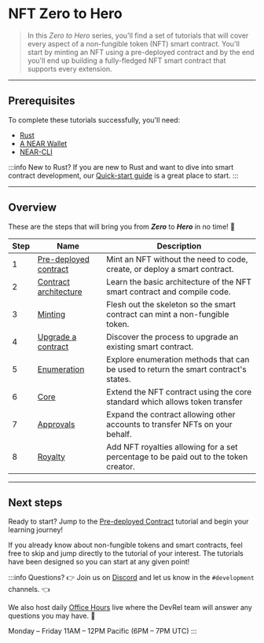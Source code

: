 # NFT Zero to Hero

> In this _Zero to Hero_ series, you'll find a set of tutorials that will cover every aspect of a non-fungible token (NFT) smart contract.
> You'll start by minting an NFT using a pre-deployed contract and by the end you'll end up building a fully-fledged NFT smart contract that supports every extension.

---

## Prerequisites

To complete these tutorials successfully, you'll need:

- [Rust](/docs/develop/contracts/rust/intro#installing-the-rust-toolchain)
- [A NEAR Wallet](#near-account)
- [NEAR-CLI](/docs/tools/near-cli#setup)

:::info New to Rust?
If you are new to Rust and want to dive into smart contract development, our [Quick-start guide](/docs/develop/contracts/rust/intro) is a great place to start.
:::

---

## Overview

These are the steps that will bring you from **_Zero_** to **_Hero_** in no time! 💪

| Step | Name                                                                         | Description                                                                          |
| ---- | ---------------------------------------------------------------------------- | ------------------------------------------------------------------------------------ |
| 1    | [Pre-deployed contract](/docs/tutorials/contracts/nfts/predeployed-contract) | Mint an NFT without the need to code, create, or deploy a smart contract.            |
| 2    | [Contract architecture](/docs/tutorials/contracts/nfts/skeleton)             | Learn the basic architecture of the NFT smart contract and compile code.             |
| 3    | [Minting](/docs/tutorials/contracts/nfts/minting)                            | Flesh out the skeleton so the smart contract can mint a non-fungible token.          |
| 4    | [Upgrade a contract](/docs/tutorials/contracts/nfts/upgrade-contract)        | Discover the process to upgrade an existing smart contract.                          |
| 5    | [Enumeration](/docs/tutorials/contracts/nfts/enumeration)                    | Explore enumeration methods that can be used to return the smart contract's states.  |
| 6    | [Core](/docs/tutorials/contracts/nfts/core)                                  | Extend the NFT contract using the core standard which allows token transfer          |
| 7    | [Approvals](/docs/tutorials/contracts/nfts/approvals)                        | Expand the contract allowing other accounts to transfer NFTs on your behalf.         |
| 8    | [Royalty](/docs/tutorials/contracts/nfts/royalty)                            | Add NFT royalties allowing for a set percentage to be paid out to the token creator. |

---

## Next steps

Ready to start? Jump to the [Pre-deployed Contract](/docs/tutorials/contracts/nfts/predeployed-contract) tutorial and begin your learning journey!

If you already know about non-fungible tokens and smart contracts, feel free to skip and jump directly to the tutorial of your interest. The tutorials have been designed so you can start at any given point!

:::info Questions?
👉  Join us on [Discord](https://near.chat/) and let us know in the `#development` channels. 👈

We also host daily [Office Hours](https://near.org/office-hours/) live where the DevRel team will answer any questions you may have. 🤔

Monday – Friday 11AM – 12PM Pacific (6PM – 7PM UTC)
:::
